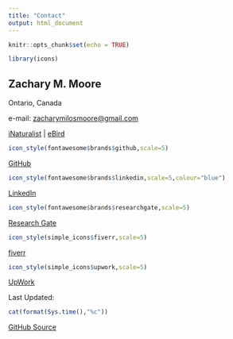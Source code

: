 ```yaml
---
title: "Contact"
output: html_document
---
```


```r
knitr::opts_chunk$set(echo = TRUE)

library(icons)
```

<style type="text/css">
.title {
  display: none;
}

</style>

::: header
## **Zachary M. Moore**

Ontario, Canada

e-mail: [zacharymilosmoore\@gmail.com](mailto:zacharymilosmoore@gmail.com){.email}

[iNaturalist](https://inaturalist.ca/people/zacharymilosmoore) \| [eBird](https://ebird.org/profile/MTYwMzc5NQ/world)

```r
icon_style(fontawesome$brands$github,scale=5)
```

[GitHub](https://www.github.com/zacharymilosmoore)

```r
icon_style(fontawesome$brands$linkedin,scale=5,colour="blue")
```

[LinkedIn](https://www.linkedin.com/in/zacharymilosmoore)

```r
icon_style(fontawesome$brands$researchgate,scale=5)
```

[Research Gate](https://www.researchgate.net/profile/Zachary-Moore-18)

```r
icon_style(simple_icons$fiverr,scale=5)
```

[fiverr](https://www.fiverr.com/zacharymmoore)

```r
icon_style(simple_icons$upwork,scale=5)
```

[UpWork](https://www.upwork.com/freelancers/~019740478890543483)
:::

::: header
Last Updated:

```r

cat(format(Sys.time(),"%c"))
```

[GitHub Source](https://github.com/zacharymilosmoore/zacharymilosmoore.github.io)
:::

